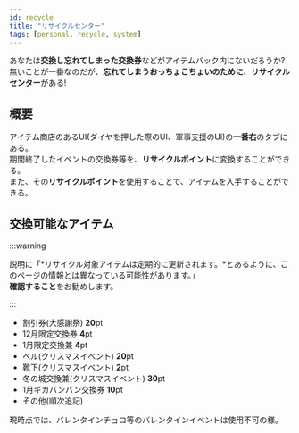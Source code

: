 ```yaml
---
id: recycle
title: "リサイクルセンター"
tags: [personal, recycle, system]
---
```

あなたは**交換し忘れてしまった交換券**などがアイテムバック内にないだろうか?  
無いことが一番なのだが、**忘れてしまうおっちょこちょいのために**、**リサイクルセンター**がある!
## 概要
アイテム商店のあるUI(ダイヤを押した際のUI、軍事支援のUI)の**一番右**のタブにある。  
期間終了したイベントの交換券等を、**リサイクルポイント**に変換することができる。  
また、その**リサイクルポイント**を使用することで、アイテムを入手することができる。

## 交換可能なアイテム
:::warning

説明に「*リサイクル対象アイテムは定期的に更新されます。*とあるように、このページの情報とは異なっている可能性があります。」<br /><b>確認すること</b>をお勧めします。

:::
 - 割引券(大感謝祭) **20**pt
 - 12月限定交換券 **4**pt
 - 1月限定交換兼 **4**pt
 - ベル(クリスマスイベント) **20**pt
 - 靴下(クリスマスイベント) **2**pt
 - 冬の城交換兼(クリスマスイベント) **30**pt
 - 1月ギガバンバン交換券 **10**pt
 - その他(順次追記)

現時点では、バレンタインチョコ等のバレンタインイベントは使用不可の様。

